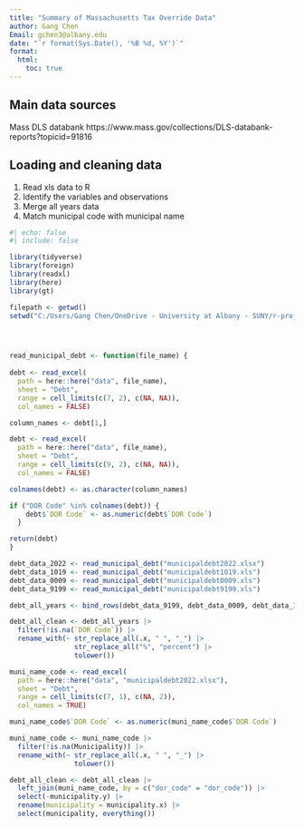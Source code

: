 ```yaml
---
title: "Summary of Massachusetts Tax Override Data"
author: Gang Chen
Email: gchen3@albany.edu
date: "`r format(Sys.Date(), '%B %d, %Y')`"
format: 
  html:
    toc: true
---
```


## Main data sources
Mass DLS databank
https://www.mass.gov/collections/DLS-databank-reports?topicid=91816

## Loading and cleaning data
1. Read xls data to R
2. Identify the variables and observations
3. Merge all years data
4. Match municipal code with municipal name

```r
#| echo: false
#| include: false

library(tidyverse)
library(foreign)
library(readxl)
library(here)
library(gt)

filepath <- getwd()
setwd("C:/Users/Gang Chen/OneDrive - University at Albany - SUNY/r-projects/mass-override")




read_municipal_debt <- function(file_name) {
  
debt <- read_excel(
  path = here::here("data", file_name),
  sheet = "Debt",
  range = cell_limits(c(7, 2), c(NA, NA)),
  col_names = FALSE)

column_names <- debt[1,]

debt <- read_excel(
  path = here::here("data", file_name),
  sheet = "Debt",
  range = cell_limits(c(9, 2), c(NA, NA)),
  col_names = FALSE)

colnames(debt) <- as.character(column_names)

if ("DOR Code" %in% colnames(debt)) {
    debt$`DOR Code` <- as.numeric(debt$`DOR Code`)
  }

return(debt)
}

debt_data_2022 <- read_municipal_debt("municipaldebt2022.xlsx")
debt_data_1019 <- read_municipal_debt("municipaldebt1019.xls")
debt_data_0009 <- read_municipal_debt("municipaldebt0009.xls")
debt_data_9199 <- read_municipal_debt("municipaldebt9199.xls")

debt_all_years <- bind_rows(debt_data_9199, debt_data_0009, debt_data_1019, debt_data_2022)

debt_all_clean <- debt_all_years |>
  filter(!is.na(`DOR Code`)) |>
  rename_with(~ str_replace_all(.x, " ", "_") |>
                str_replace_all("%", "percent") |>  
                tolower())  

muni_name_code <- read_excel(
  path = here::here("data", "municipaldebt2022.xlsx"),
  sheet = "Debt",
  range = cell_limits(c(7, 1), c(NA, 2)),
  col_names = TRUE) 

muni_name_code$`DOR Code` <- as.numeric(muni_name_code$`DOR Code`)

muni_name_code <- muni_name_code |>
  filter(!is.na(Municipality)) |>
  rename_with(~ str_replace_all(.x, " ", "_") |>
                tolower())

debt_all_clean <- debt_all_clean |>
  left_join(muni_name_code, by = c("dor_code" = "dor_code")) |>
  select(-municipality.y) |>
  rename(municipality = municipality.x) |>
  select(municipality, everything())

```